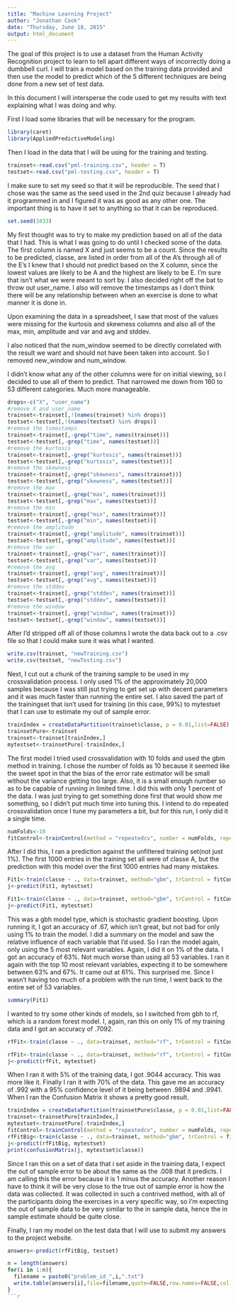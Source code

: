 ```yaml
---
title: "Machine Learning Project"
author: "Jonathan Cook"
date: "Thursday, June 18, 2015"
output: html_document
---
```


The goal of this project is to use a dataset from the Human Activity Recognition project to learn to tell apart different ways of incorrectly doing a dumbbell curl.  I will train a model based on the training data provided and then use the model to predict which of the 5 different techniques are being done from a new set of test data.

In this document I will intersperse the code used to get my results with text explaining what I was doing and why.

First I load some libraries that will be necessary for the program.

```r
library(caret)
library(AppliedPredictiveModeling)
```

Then I load in the data that I will be using for the training and testing.
```r
trainset<-read.csv("pml-training.csv", header = T)
testset<-read.csv("pml-testing.csv", header = T)
```

I make sure to set my seed so that it will be reproducible.  The seed that I chose was the same as the seed used in the 2nd quiz because I already had it programmed in and I figured it was as good as any other one.  The important thing is to have it set to anything so that it can be reproduced.
```r
set.seed(3433)
```

My first thought was to try to make my prediction based on all of the data that I had.  This is what I was going to do until I checked some of the data.  The first column is named X and just seems to be a count.  Since the results to be predicted, classe, are listed in order from all of the A's through all of the E's I knew that I should not predict based on the X column, since the lowest values are likely to be A and the highest are likely to be E.  I'm sure that isn't what we were meant to sort by.  I also decided right off the bat to throw out user_name.  I also will remove the timestamps as I don't think there will be any relationship between when an exercise is done to what  manner it is done in.  

Upon examining the data in a spreadsheet, I saw that most of the values were missing for the kurtosis and skewness columns and also all of the max, min, amplitude and var and avg and stddev.

I also noticed that the num_window seemed to be directly correlated with the result we want and should not have been taken into account.  So I removed new_window and num_window.

I didn't know what any of the other columns were for on initial viewing, so I decided to use all of them to predict.  That narrowed me down from 160 to 53 different categories.  Much more manageable.

```r
drops<-c("X", "user_name")
#remove X and user_name
trainset<-trainset[,!(names(trainset) %in% drops)]
testset<-testset[,!(names(testset) %in% drops)]
#remove the timestamps
trainset<-trainset[,-grep("time", names(trainset))]
testset<-testset[,-grep("time", names(testset))]
#remove the kurtosis
trainset<-trainset[,-grep("kurtosis", names(trainset))]
testset<-testset[,-grep("kurtosis", names(testset))]
#remove the skewness
trainset<-trainset[,-grep("skewness", names(trainset))]
testset<-testset[,-grep("skewness", names(testset))]
#remove the max
trainset<-trainset[,-grep("max", names(trainset))]
testset<-testset[,-grep("max", names(testset))]
#remove the min
trainset<-trainset[,-grep("min", names(trainset))]
testset<-testset[,-grep("min", names(testset))]
#remove the amplitude
trainset<-trainset[,-grep("amplitude", names(trainset))]
testset<-testset[,-grep("amplitude", names(testset))]
#remove the var
trainset<-trainset[,-grep("var", names(trainset))]
testset<-testset[,-grep("var", names(testset))]
#remove the avg
trainset<-trainset[,-grep("avg", names(trainset))]
testset<-testset[,-grep("avg", names(testset))]
#remove the stddev
trainset<-trainset[,-grep("stddev", names(trainset))]
testset<-testset[,-grep("stddev", names(testset))]
#remove the window
trainset<-trainset[,-grep("window", names(trainset))]
testset<-testset[,-grep("window", names(testset))]
```

After I'd stripped off all of those columns I wrote the data back out to a .csv file so that I could make sure it was what I wanted.

```r
write.csv(trainset, "newTraining.csv")
write.csv(testset, "newTesting.csv")
```

Next, I cut out a chunk of the training sample to be used in my crossvalidation process.  I only used 1% of the approximately 20,000 samples because I was still jsut trying to get set up with decent parameters and it was much faster than running the entire set.  I also saved the part of the trainingset that isn't used for training (in this case, 99%) to mytestset that I can use to estimate my out of sample error.

```r
trainIndex = createDataPartition(trainset$classe, p = 0.01,list=FALSE)
trainsetPure<-trainset
trainset<-trainset[trainIndex,]
mytestset<-trainsetPure[-trainIndex,]
```

The first model I tried used crossvalidation with 10 folds and used the gbm method in training.  I chose the number of folds as 10 because it seemed like the sweet spot in that the bias of the error rate estimator will be small without the variance getting too large.  Also, it is a small enough number so as to be capable of running in limited time.  I did this with only 1 percent of the data.  I was just trying to get something done first that would show me something, so I didn't put much time into tuning this.  I intend to do repeated crossvalidation once I tune my parameters a bit, but for this run, I only did it a single time.  
```r
numFolds<-10
fitControl<-trainControl(method = "repeatedcv", number = numFolds, repeats = 1)
```

After I did this, I ran a prediction against the unfiltered training set(not just 1%).  The first 1000 entries in the training set all were of classe A, but the prediction with this model over the first 1000 entries had many mistakes.  

```r
Fit1<-train(classe ~ ., data=trainset, method="gbm", trControl = fitControl, verbose=FALSE)
j<-predict(Fit1, mytestset)
```
```r
Fit1<-train(classe ~ ., data=trainset, method="gbm", trControl = fitControl, verbose=FALSE)
j<-predict(Fit1, mytestset)
```

This was a gbh model type, which is stochastic gradient boosting.  Upon running it, I got an accuracy of .67, which isn't great, but not bad for only using 1% to train the model.  I did a summary on the model and saw the relative influence of each variable that I'd used.  So I ran the model again, only using the 5 most relevant variables.  Again, I did it on 1% of the data.  I got an accuracy of 63%.  Not much worse than using all 53 variables.  I ran it again with the top 10 most relevant variables, expecting it to be somewhere between 63% and 67%.  It came out at 61%.  This surprised me.  Since I wasn't having too much of a problem with the run time, I went back to the entire set of 53 variables.
```r
summary(Fit1)
```

I wanted to try some other kinds of models, so I switched from gbh to rf, which is a random forest model.  I, again, ran this on only 1% of my training data and I got an accuracy of .7092.  

```r
rfFit<-train(classe ~ ., data=trainset, method="rf", trControl = fitControl, verbose=FALSE)
```

```r
rfFit<-train(classe ~ ., data=trainset, method="rf", trControl = fitControl, verbose=FALSE)
j<-predict(rfFit, mytestset)
```

When I ran it with 5% of the training data, I got .9044 accuracy.  This was more like it.  Finally I ran it with 70% of the data.  This gave me an accuracy of .992 with a 95% confidence level of it being between .9894 and .9941.  When I ran the Confusion Matrix it shows a pretty good result.

```r
trainIndex = createDataPartition(trainsetPure$classe, p = 0.01,list=FALSE)
trainset<-trainsetPure[trainIndex,]
mytestset<-trainsetPure[-trainIndex,]
fitControl<-trainControl(method = "repeatedcv", number = numFolds, repeats = 3)
rfFitBig<-train(classe ~ ., data=trainset, method="gbm", trControl = fitControl, verbose=FALSE)
j<-predict(rfFitBig, mytestset)
print(confusionMatrix(j, mytestset$classe))
```

Since I ran this on a set of data that i set aside in the training data, I expect the out of sample error to be about the same as the .008 that it predicts.  I am calling this the error because it is 1 minus the accuracy.  Another reason I have to think it will be very close to the true out of sample error is how the data was collected.   It was collected in such a contrived method, with all of the participants doing the exercises in a very specific way, so I'm expecting the out of sample data to be very similar to the in sample data, hence the in sample estimate should be quite close.

Finally, I ran my model on the test data that I will use to submit my answers to the project website.

```r
answers<-predict(rfFitBig, testset)

n = length(answers)
for(i in 1:n){
  filename = paste0("problem_id_",i,".txt")
  write.table(answers[i],file=filename,quote=FALSE,row.names=FALSE,col.names=FALSE)
}
```r
```
```r
```
```r
```
```r
```
